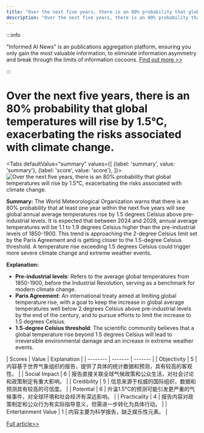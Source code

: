 ```yaml
---
title: "Over the next five years, there is an 80% probability that global temperatures will rise by 1.5°C, exacerbating the risks associated with climate change."
description: "Over the next five years, there is an 80% probability that global temperatures will rise by 1.5°C, exacerbating the risks associated with climate change."
---
```



:::info

"Informed AI News" is an publications aggregation platform, ensuring you only gain the most valuable information, to eliminate information asymmetry and break through the limits of information cocoons.  [Find out more >>](/)

:::

# Over the next five years, there is an 80% probability that global temperatures will rise by 1.5°C, exacerbating the risks associated with climate change.


<Tabs
	defaultValue="summary"
	values={[
	{label: 'summary', value: 'summary'},
	{label: 'score', value: 'score'},
]}>
<TabItem value="summary">
<img
  src="https://image.informedainews.com/2024/06/Eco-mAs-1717638843-0.jpg"
  alt="Over the next five years, there is an 80% probability that global temperatures will rise by 1.5°C, exacerbating the risks associated with climate change."
/>



**Summary:**
The World Meteorological Organization warns that there is an 80% probability that at least one year within the next five years will see global annual average temperatures rise by 1.5 degrees Celsius above pre-industrial levels. It is expected that between 2024 and 2028, annual average temperatures will be 1.1 to 1.9 degrees Celsius higher than the pre-industrial levels of 1850-1900. This trend is approaching the 2-degree Celsius limit set by the Paris Agreement and is getting closer to the 1.5-degree Celsius threshold. A temperature rise exceeding 1.5 degrees Celsius could trigger more severe climate change and extreme weather events.

**Explanation:**
- **Pre-industrial levels**: Refers to the average global temperatures from 1850-1900, before the Industrial Revolution, serving as a benchmark for modern climate change.
- **Paris Agreement**: An international treaty aimed at limiting global temperature rise, with a goal to keep the increase in global average temperatures well below 2 degrees Celsius above pre-industrial levels by the end of the century, and to pursue efforts to limit the increase to 1.5 degrees Celsius.
- **1.5-degree Celsius threshold**: The scientific community believes that a global temperature rise beyond 1.5 degrees Celsius will lead to irreversible environmental damage and an increase in extreme weather events.
</TabItem>
<TabItem value="score">
	| Scores     | Value   | Explanation |
	| -------- | ------- | ------- |
	| Objectivity  | 5    | 内容基于世界气象组织的报告，提供了具体的统计数据和预测，具有较高的客观性。    |
	| Social Impact | 6     | 报告直接关联全球气候政策和公众生活，对社会讨论和政策制定有重大影响。    |
	| Credibility    | 5    | 信息来源于权威的国际组织，数据和预测具有较高的可信度。    |
	| Potential    | 6    | 升温1.5°C的预测可能引发更严重的气候事件，对全球环境和社会经济有深远影响。    |
	| Practicality    | 4    | 报告内容对政策制定和公众行为有实际指导意义，但需进一步转化为具体行动。    |
	| Entertainment Value    | 1    | 内容主要为科学报告，缺乏娱乐性元素。    |
</TabItem>
</Tabs>

[Full article>>](https://www.cnbeta.com.tw/articles/tech/1433683.htm)
